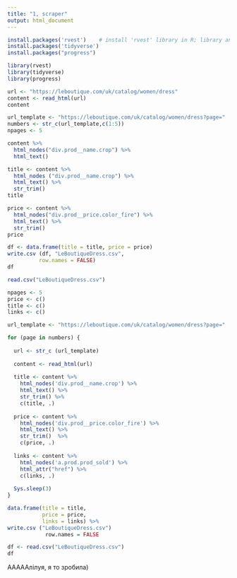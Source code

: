 ```yaml
---
title: "1, scraper"
output: html_document
---
```

```r
install.packages('rvest')    # install 'rvest' library in R; library and package are synonyms
install.packages('tidyverse')
install.packages("progress")
```

```r
library(rvest)    
library(tidyverse)
library(progress)
```


```r
url <- "https://leboutique.com/uk/catalog/women/dress"
content <- read_html(url)
content
```
```r
url_template <- "https://leboutique.com/uk/catalog/women/dress?page="
numbers <- str_c(url_template,c(1:5))
npages <- 5
```

```r
content %>%
  html_nodes("div.prod__name.crop") %>%
  html_text()
```

```r
title <- content %>%
  html_nodes ("div.prod__name.crop") %>%
  html_text() %>%
  str_trim()
title
```

```r
price <- content %>%
  html_nodes("div.prod__price.color_fire") %>%
  html_text() %>%
  str_trim()
price
```

```r
df <- data.frame(title = title, price = price)
write.csv (df, "LeBoutiqueDress.csv", 
          row.names = FALSE) 
df
```

```r
read.csv("LeBoutiqueDress.csv")
```

```r
npages <- 5 
price <- c()
title <- c()
links <- c()

url_template <- "https://leboutique.com/uk/catalog/women/dress?page="
```

```r
for (page in numbers) {
  
  url <- str_c (url_template)
 
  content <- read_html(url)
  
  title <- content %>%
    html_nodes('div.prod__name.crop') %>%
    html_text() %>%
    str_trim() %>%
    c(title, .)    
  
  price <- content %>%
    html_nodes('div.prod__price.color_fire') %>%
    html_text() %>%
    str_trim()  %>%
    c(price, .)
  
  links <- content %>%
    html_nodes('a.prod.prod_sold') %>%
    html_attr("href") %>%
    c(links, .)
  
  Sys.sleep(3)    
}
```

```r
data.frame(title = title,
           price = price,
           links = links) %>%
write.csv ("LeBoutiqueDress.csv")
            row.names = FALSE
```

```r
df <- read.csv("LeBoutiqueDress.csv")
df
```
 
 АААААлілуя, я то зробила)
